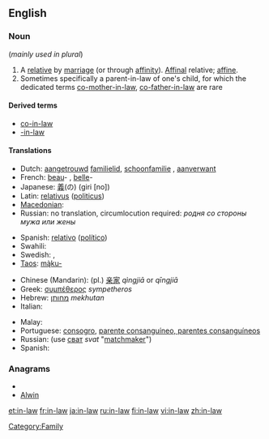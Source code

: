 {{also|-in-law}}
==English==

===Noun===
{{en-noun|sg=[[in]]-[[law]]}}  (''mainly used in plural'')

# A [[relative]] by [[marriage]] (or through [[affinity]]). [[affinal|Affinal]] relative; [[affine]].
# Sometimes specifically a parent-in-law of one's child, for which the dedicated terms [[co-mother-in-law]], [[co-father-in-law]] are rare

====Derived terms====
* [[co-in-law]]
* [[-in-law]]

====Translations====
{{trans-top|relative by marriage}}
* Dutch: [[aangetrouwd]] [[familielid]], [[schoonfamilie]] {{p}}, [[aanverwant]]
* French: [[beau]]- {{m}}, [[belle]]- {{f}}
* Japanese: [[義]](の) (giri [no])
* Latin: [[relativus]] ([[politicus]]) {{m}}
* [[Macedonian]]: {{t|mk|сват|m|tr=svat}}
* Russian: no translation, circumlocution required: ''родня сo стороны мужа или жены''
{{trans-mid}}
* Spanish: [[relativo]] ([[político]]) {{m}}
* Swahili: {{t|sw|shemeji|xs=Swahili}}
* Swedish: {{t|sv|släkting genom giftermål}}, {{t|sv|ingift}}
* [[Taos]]: [[mą̀ku-]]
{{trans-bottom}}

{{trans-top|parent-in-law of one's child}}
* Chinese (Mandarin): (pl.) [[亲家]] ''qìngjiā'' or ''qīngjiā''
* Greek: [[συμπέθερος]] ''sympetheros''
* Hebrew: [[מחותן]] ''mekhutan''
* Italian: {{t-|it|consuocero}}
{{trans-mid}}
* Malay: {{t-|ms|besan|xs=Malay}}
* Portuguese: [[consogro]], [[parente consanguíneo, parentes consanguíneos]]
* Russian: (use [[сват]] ''svat'' "[[matchmaker]]")
* Spanish: {{t+|es|consuegro}}
{{trans-bottom}}

===Anagrams===
* {{alphagram|ailnw}}
* [[Alwin#English|Alwin]]

[[Category:Family]]

[[et:in-law]]
[[fr:in-law]]
[[ja:in-law]]
[[ru:in-law]]
[[fi:in-law]]
[[vi:in-law]]
[[zh:in-law]]